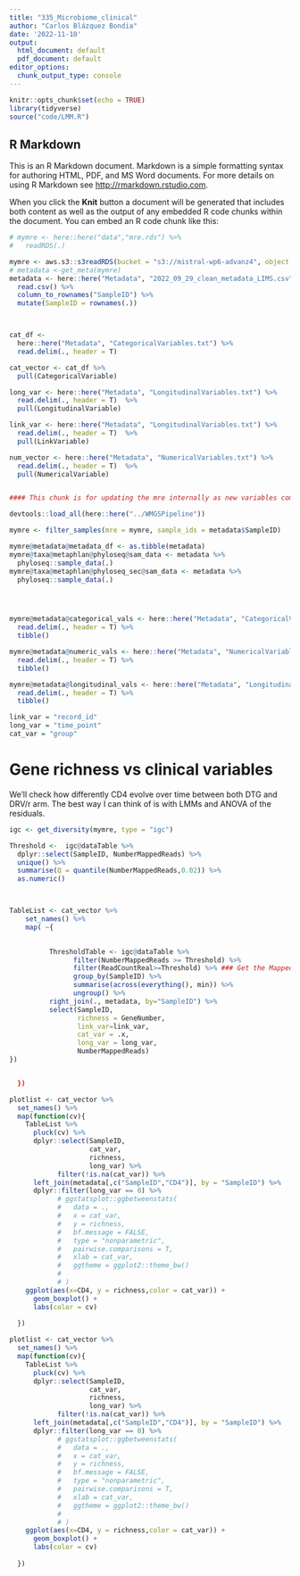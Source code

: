 ```yaml
---
title: "335_Microbiome_clinical"
author: "Carlos Blázquez Bondia"
date: '2022-11-10'
output:
  html_document: default
  pdf_document: default
editor_options:
  chunk_output_type: console
---
```


```r
knitr::opts_chunk$set(echo = TRUE)
library(tidyverse)
source("code/LMM.R")
```

## R Markdown

This is an R Markdown document. Markdown is a simple formatting syntax for authoring HTML, PDF, and MS Word documents. For more details on using R Markdown see <http://rmarkdown.rstudio.com>.

When you click the **Knit** button a document will be generated that includes both content as well as the output of any embedded R code chunks within the document. You can embed an R code chunk like this:

```r

# mymre <- here::here("data","mre.rds") %>%
#   readRDS(.)

mymre <- aws.s3::s3readRDS(bucket = "s3://mistral-wp6-advanz4", object = "metagenome/WMGS/MREObject.rds")
# metadata <-get_meta(mymre)
metadata <- here::here("Metadata", "2022_09_29_clean_metadata_LIMS.csv") %>% 
  read.csv() %>% 
  column_to_rownames("SampleID") %>% 
  mutate(SampleID = rownames(.))



cat_df <- 
  here::here("Metadata", "CategoricalVariables.txt") %>% 
  read.delim(., header = T)

cat_vector <- cat_df %>% 
  pull(CategoricalVariable)

long_var <- here::here("Metadata", "LongitudinalVariables.txt") %>%
  read.delim(., header = T)  %>% 
  pull(LongitudinalVariable)

link_var <- here::here("Metadata", "LongitudinalVariables.txt") %>%
  read.delim(., header = T)  %>% 
  pull(LinkVariable)

num_vector <- here::here("Metadata", "NumericalVariables.txt") %>%
  read.delim(., header = T)  %>% 
  pull(NumericalVariable)



```



```r

#### This chunk is for updating the mre internally as new variables come out. Once the final mre is done this chunk will be removed.

devtools::load_all(here::here("../WMGSPipeline"))

mymre <- filter_samples(mre = mymre, sample_ids = metadata$SampleID)

mymre@metadata@metadata_df <- as.tibble(metadata) 
mymre@taxa@metaphlan@phyloseq@sam_data <- metadata %>%
  phyloseq::sample_data(.)
mymre@taxa@metaphlan@phyloseq_sec@sam_data <- metadata %>%
  phyloseq::sample_data(.)




mymre@metadata@categorical_vals <- here::here("Metadata", "CategoricalVariables.txt") %>% 
  read.delim(., header = T) %>% 
  tibble()

mymre@metadata@numeric_vals <- here::here("Metadata", "NumericalVariables.txt") %>% 
  read.delim(., header = T) %>% 
  tibble()

mymre@metadata@longitudinal_vals <- here::here("Metadata", "LongitudinalVariables.txt") %>% 
  read.delim(., header = T) %>% 
  tibble()

link_var = "record_id"
long_var = "time_point"
cat_var = "group"


```

# Gene richness vs clinical variables

We'll check how differently CD4 evolve over time between both DTG and DRV/r arm. The best way I can think of is with LMMs and ANOVA of the residuals.

```r

igc <- get_diversity(mymre, type = "igc")

Threshold <-  igc@dataTable %>%
  dplyr::select(SampleID, NumberMappedReads) %>%
  unique() %>%
  summarise(Q = quantile(NumberMappedReads,0.02)) %>% 
  as.numeric()



TableList <- cat_vector %>%
    set_names() %>%
    map( ~{

        
          ThresholdTable <- igc@dataTable %>%
                filter(NumberMappedReads >= Threshold) %>%
                filter(ReadCountReal>=Threshold) %>% ### Get the Mapped Read count (per-sample) just above the threshold
                group_by(SampleID) %>%
                summarise(across(everything(), min)) %>%
                ungroup() %>%
          right_join(., metadata, by="SampleID") %>%
          select(SampleID,
                 richness = GeneNumber,
                 link_var=link_var,
                 cat_var = .x,
                 long_var = long_var,
                 NumberMappedReads)
})


  })


```

```r

plotlist <- cat_vector %>% 
  set_names() %>% 
  map(function(cv){
    TableList %>%
      pluck(cv) %>% 
      dplyr::select(SampleID,
                    cat_var,
                    richness, 
                    long_var) %>%
            filter(!is.na(cat_var)) %>%
      left_join(metadata[,c("SampleID","CD4")], by = "SampleID") %>% 
      dplyr::filter(long_var == 0) %>% 
            # ggstatsplot::ggbetweenstats(
            #   data = .,
            #   x = cat_var,
            #   y = richness,
            #   bf.message = FALSE,
            #   type = "nonparametric",
            #   pairwise.comparisons = T,
            #   xlab = cat_var, 
            #   ggtheme = ggplot2::theme_bw()
            #   
            # )
    ggplot(aes(x=CD4, y = richness,color = cat_var)) +
      geom_boxplot() +
      labs(color = cv)
      
  })
```

```r

plotlist <- cat_vector %>% 
  set_names() %>% 
  map(function(cv){
    TableList %>%
      pluck(cv) %>% 
      dplyr::select(SampleID,
                    cat_var,
                    richness, 
                    long_var) %>%
            filter(!is.na(cat_var)) %>%
      left_join(metadata[,c("SampleID","CD4")], by = "SampleID") %>% 
      dplyr::filter(long_var == 0) %>% 
            # ggstatsplot::ggbetweenstats(
            #   data = .,
            #   x = cat_var,
            #   y = richness,
            #   bf.message = FALSE,
            #   type = "nonparametric",
            #   pairwise.comparisons = T,
            #   xlab = cat_var, 
            #   ggtheme = ggplot2::theme_bw()
            #   
            # )
    ggplot(aes(x=CD4, y = richness,color = cat_var)) +
      geom_boxplot() +
      labs(color = cv)
      
  })
```
